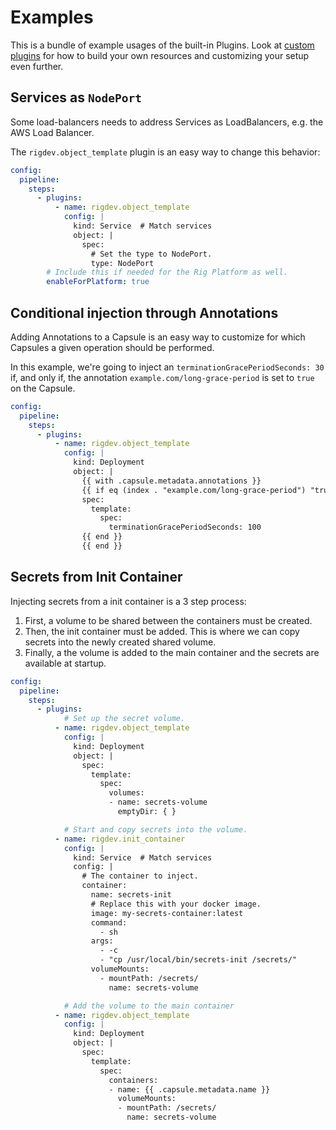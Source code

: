 # Examples

This is a bundle of example usages of the built-in Plugins. Look at [custom plugins](/operator-manual/plugins/thirdparty)
for how to build your own resources and customizing your setup even further.

## Services as `NodePort`

Some load-balancers needs to address Services as LoadBalancers, e.g. the AWS Load Balancer.

The `rigdev.object_template` plugin is an easy way to change this behavior:

```yaml
config:
  pipeline:
    steps:
      - plugins:
          - name: rigdev.object_template
            config: |
              kind: Service  # Match services
              object: |
                spec:
                  # Set the type to NodePort.
                  type: NodePort
        # Include this if needed for the Rig Platform as well.
        enableForPlatform: true
```

## Conditional injection through Annotations

Adding Annotations to a Capsule is an easy way to customize for which Capsules a given operation should be performed.

In this example, we're going to inject an `terminationGracePeriodSeconds: 30` if, and only if,
the annotation `example.com/long-grace-period` is set to `true` on the Capsule.

```yaml
config:
  pipeline:
    steps:
      - plugins:
          - name: rigdev.object_template
            config: |
              kind: Deployment
              object: |
                {{ with .capsule.metadata.annotations }}
                {{ if eq (index . "example.com/long-grace-period") "true" }}
                spec:
                  template:
                    spec:
                      terminationGracePeriodSeconds: 100
                {{ end }}
                {{ end }}
```

## Secrets from Init Container

Injecting secrets from a init container is a 3 step process:

1. First, a volume to be shared between the containers must be created.
2. Then, the init container must be added. This is where we can copy secrets into the newly created shared volume.
3. Finally, a the volume is added to the main container and the secrets are available at startup.

```yaml
config:
  pipeline:
    steps:
      - plugins:
            # Set up the secret volume.
          - name: rigdev.object_template
            config: |
              kind: Deployment
              object: |
                spec:
                  template:
                    spec:
                      volumes:
                      - name: secrets-volume
                        emptyDir: { }

            # Start and copy secrets into the volume.
          - name: rigdev.init_container
            config: |
              kind: Service  # Match services
              config: |
                # The container to inject.
                container:
                  name: secrets-init
                  # Replace this with your docker image.
                  image: my-secrets-container:latest
                  command:
                    - sh
                  args:
                    - -c
                    - "cp /usr/local/bin/secrets-init /secrets/"
                  volumeMounts:
                    - mountPath: /secrets/
                      name: secrets-volume

            # Add the volume to the main container
          - name: rigdev.object_template
            config: |
              kind: Deployment
              object: |
                spec:
                  template:
                    spec:
                      containers:
                      - name: {{ .capsule.metadata.name }}
                        volumeMounts:
                        - mountPath: /secrets/
                          name: secrets-volume
```
